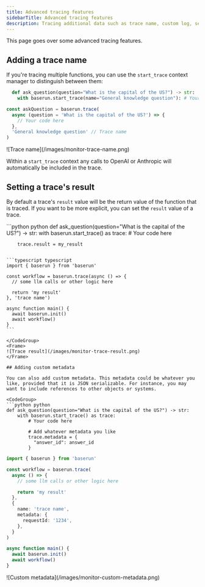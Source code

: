 ```yaml
---
title: Advanced tracing features
sidebarTitle: Advanced tracing features
description: Tracing additional data such as trace name, custom log, session ID, etc
---
```


This page goes over some advanced tracing features.

## Adding a trace name

If you're tracing multiple functions, you can use the `start_trace` context manager to distinguish between them:

<CodeGroup>

```python python
  def ask_question(question="What is the capital of the US?") -> str:
    with baserun.start_trace(name="General knowledge question"): # Your code here
```

```typescript typescript
const askQuestion = baserun.trace(
  async (question = 'What is the capital of the US?') => {
    // Your code here
  },
  'General knowledge question' // Trace name
)
```

</CodeGroup>
<Frame>
![Trace name](/images/monitor-trace-name.png)
</Frame>

Within a `start_trace` context any calls to OpenAI or Anthropic will automatically be included in the trace.

## Setting a trace's result

By default a trace's `result` value will be the return value of the function that is traced. If you want to be more explicit, you can set the `result` value of a trace.

<CodeGroup>
```python python
def ask_question(question="What is the capital of the US?") -> str:
    with baserun.start_trace() as trace:
        # Your code here

        trace.result = my_result

````

```typescript typescript
import { baserun } from 'baserun'

const workflow = baserun.trace(async () => {
  // some llm calls or other logic here

  return 'my result'
}, 'trace name')

async function main() {
  await baserun.init()
  await workflow()
}
```

</CodeGroup>
<Frame>
![Trace result](/images/monitor-trace-result.png)
</Frame>

## Adding custom metadata

You can also add custom metadata. This metadata could be whatever you like, provided that it is JSON serializable. For instance, you may want to include references to other objects or systems.

<CodeGroup>
```python python
def ask_question(question="What is the capital of the US?") -> str:
    with baserun.start_trace() as trace:
        # Your code here

        # Add whatever metadata you like
        trace.metadata = {
          "answer_id": answer_id
        }

````

```typescript typescript
import { baserun } from 'baserun'

const workflow = baserun.trace(
  async () => {
    // some llm calls or other logic here

    return 'my result'
  },
  {
    name: 'trace name',
    metadata: {
      requestId: '1234',
    },
  }
)

async function main() {
  await baserun.init()
  await workflow()
}
```

</CodeGroup>

<Frame>![Custom metadata](/images/monitor-custom-metadata.png)</Frame>
